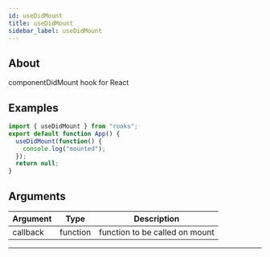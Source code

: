 ```yaml
---
id: useDidMount
title: useDidMount
sidebar_label: useDidMount
---
```


## About

componentDidMount hook for React
<br/>

## Examples

```jsx
import { useDidMount } from "rooks";
export default function App() {
  useDidMount(function() {
    console.log("mounted");
  });
  return null;
}
```

## Arguments

| Argument | Type     | Description                    |
| -------- | -------- | ------------------------------ |
| callback | function | function to be called on mount |

---
